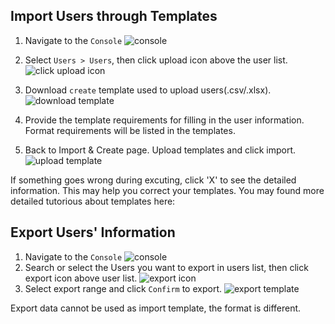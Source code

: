## Import Users through Templates
1. Navigate to the `Console`
![console](/images/docs/users/navigate-console.png)
2. Select `Users > Users`, then click upload icon above the user list.
![click upload icon](/images/docs/users/upload-users-icon.png)

3. Download `create` template used to upload users(.csv/.xlsx).
![download template](/images/docs/users/download-users-template.png)

4. Provide the template requirements for filling in the user information. Format requirements will be listed in the templates.

5. Back to Import & Create page. Upload templates and click import.
![upload template](/images/docs/users/import-template.png)


<Callout type="default" emoji="💡">
If something goes wrong during excuting, click 'X' to see the detailed information. This may help you correct your templates. You may found more detailed tutorious about templates here: 
</Callout>

## Export Users' Information 
1. Navigate to the `Console`
![console](/images/docs/users/navigate-console.png)
2. Search or select the Users you want to export in users list, then click export icon above user list.
![export icon](/images/docs/users/export-users-icon.png)
3. Select export range and click `Confirm` to export.
![export template](/images/docs/users/export-template.png)
 
<Callout type="info" emoji="ℹ️">
Export data cannot be used as import template, the format is different.
</Callout>